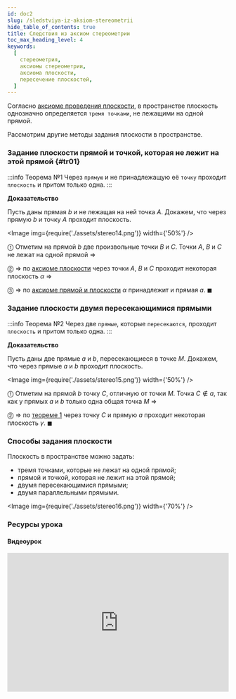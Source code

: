 ```yaml
---
id: doc2
slug: /sledstviya-iz-aksiom-stereometrii
hide_table_of_contents: true
title: Следствия из аксиом стереометрии
toc_max_heading_level: 4
keywords:
  [
    стереометрия,
    аксиомы стереометрии,
    аксиома плоскости,
    пересечение плоскостей,
  ]
---
```



Согласно [аксиоме проведения плоскости](aksiomy-stereometrii#ax1), в пространстве плоскость однозначно определяется `тремя точками`, не лежащими на одной прямой.

Рассмотрим другие методы задания плоскости в пространстве.

### Задание плоскости прямой и точкой, которая не лежит на этой прямой {#tr01}

:::info Теорема №1
Через `прямую` и не принадлежащую её `точку` проходит `плоскость` и притом только одна.
:::

**Доказательство**

Пусть даны прямая $b$ и не лежащая на ней точка $A$. Докажем, что через прямую $b$ и точку $A$ проходит плоскость.

<Image img={require('./assets/stereo14.png')} width={'50%'} />

&#x24F5; Отметим на прямой $b$ две произвольные точки $B$ и $C$. Точки $A$, $B$ и $C$ не лежат на одной прямой $\Rightarrow$

&#x24F6; $\Rightarrow$ по [аксиоме плоскости](aksiomy-stereometrii#ax1) через точки $A$, $B$ и $C$ проходит некоторая плоскость $\alpha$ $\Rightarrow$

&#x24F7; $\Rightarrow$ по [аксиоме прямой и плоскости](aksiomy-stereometrii#ax2) $\alpha$ принадлежит и прямая $a$. $\blacksquare$

### Задание плоскости двумя пересекающимися прямыми

:::info Теорема №2
Через две `прямые`, которые `пересекаются`, проходит `плоскость` и притом только одна.
:::

**Доказательство**

Пусть даны две прямые $a$ и $b$, пересекающиеся в точке $M$. Докажем, что через прямые $a$ и $b$ проходит плоскость.

<Image img={require('./assets/stereo15.png')} width={'50%'} />

&#x24F5; Отметим на прямой $b$ точку $C$, отличную от точки $M$. Точка $C \notin a$, так как у прямых $a$ и $b$ только одна общая точка $M$ $\Rightarrow$

&#x24F6; $\Rightarrow$ по [теореме 1](#tr01) через точку $C$ и прямую $a$ проходит некоторая плоскость $\gamma$. $\blacksquare$

### Способы задания плоскости

Плоскость в пространстве можно задать:

- тремя точками, которые не лежат на одной прямой;
- прямой и точкой, которая не лежит на этой прямой;
- двумя пересекающимися прямыми;
- двумя параллельными прямыми.

<Image img={require('./assets/stereo16.png')} width={'70%'} />

### Ресурсы урока

#### Видеоурок

<iframe
  width="100%"
  height="315"
  src="https://www.youtube.com/embed/R2xz1XUfxR8"
  title="YouTube video player"
  frameborder="0"
  allow="accelerometer; autoplay; clipboard-write; encrypted-media; gyroscope; picture-in-picture; web-share"
  allowfullscreen
></iframe>
